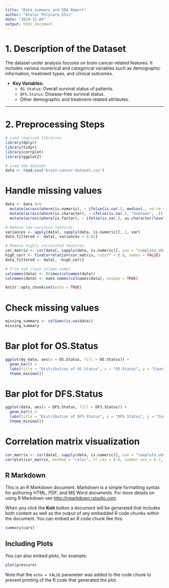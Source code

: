 ```yaml
---
title: "Data Summary and EDA Report"
author: "Atalor Polycarp Ehiz"
date: "2024-12-04"
output: html_document
---
```


# **1. Description of the Dataset**

The dataset under analysis focuses on brain cancer-related features. It includes various numerical and categorical variables such as demographic information, treatment types, and clinical outcomes.

-   **Key Variables:**
    -   `OS.Status`: Overall survival status of patients.
    -   `DFS.Status`: Disease-free survival status.
    -   Other demographic and treatment-related attributes.

------------------------------------------------------------------------

# **2. Preprocessing Steps**

```r
# Load required libraries
library(dplyr)
library(tidyr)
library(corrplot)
library(ggplot2)

# Load the dataset
data <- read.csv("brain-cancer-dataset.csv")
```

# Handle missing values

```r
data <- data %>%
  mutate(across(where(is.numeric), ~ ifelse(is.na(.), median(., na.rm = TRUE), .))) %>%
  mutate(across(where(is.character), ~ ifelse(is.na(.), "Unknown", .))) %>%
  mutate(across(where(is.factor), ~ ifelse(is.na(.), as.character(levels(.)[1]), .)))

# Remove low-variance features
variances <- apply(data[, sapply(data, is.numeric)], 2, var)
data_filtered <- data[, variances > 0.01]

# Remove highly correlated features
cor_matrix <- cor(data[, sapply(data, is.numeric)], use = "complete.obs")
high_corr <- findCorrelation(cor_matrix, cutoff = 0.8, names = FALSE)
data_filtered <- data[, -high_corr]

# Trim and clean column names
colnames(data) <- trimws(colnames(data))
colnames(data) <- make.names(colnames(data), unique = TRUE)

knitr::opts_chunk$set(echo = TRUE)
```

# Check missing values

```r
missing_summary <- colSums(is.na(data))
missing_summary
```

# Bar plot for OS.Status

```r
ggplot(my_data, aes(x = OS.Status, fill = OS.Status)) +
  geom_bar() +
  labs(title = "Distribution of OS.Status", x = "OS.Status", y = "Count") +
  theme_minimal()
```

# Bar plot for DFS.Status

```r
ggplot(data, aes(x = DFS.Status, fill = DFS.Status)) +
  geom_bar() +
  labs(title = "Distribution of DFS.Status", x = "DFS.Status", y = "Count") +
  theme_minimal()
```

# Correlation matrix visualization

```r
cor_matrix <- cor(data[, sapply(data, is.numeric)], use = "complete.obs")
corrplot(cor_matrix, method = "color", tl.cex = 0.8, number.cex = 0.7, addCoef.col = "black")
```

## R Markdown

This is an R Markdown document. Markdown is a simple formatting syntax for authoring HTML, PDF, and MS Word documents. For more details on using R Markdown see <http://rmarkdown.rstudio.com>.

When you click the **Knit** button a document will be generated that includes both content as well as the output of any embedded R code chunks within the document. You can embed an R code chunk like this:

```r
summary(cars)
```

## Including Plots

You can also embed plots, for example:

```r
plot(pressure)
```

Note that the `echo = FALSE` parameter was added to the code chunk to prevent printing of the R code that generated the plot.
